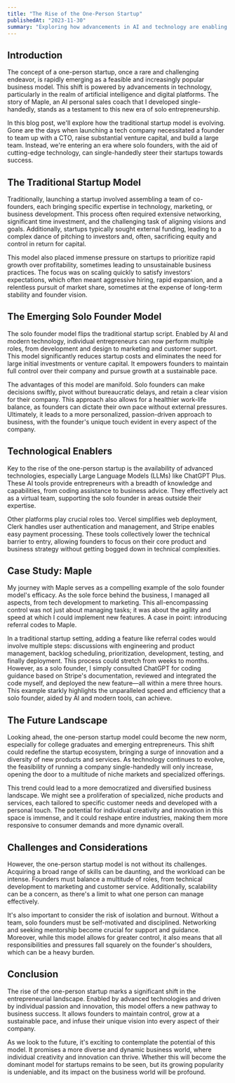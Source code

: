 ```yaml
---
title: "The Rise of the One-Person Startup"
publishedAt: "2023-11-30"
summary: "Exploring how advancements in AI and technology are enabling solo founders to efficiently manage multiple aspects of a startup, challenging the traditional model of team-based startups."
---
```


## Introduction

The concept of a one-person startup, once a rare and challenging endeavor, is rapidly emerging as a feasible and increasingly popular business model. This shift is powered by advancements in technology, particularly in the realm of artificial intelligence and digital platforms. The story of Maple, an AI personal sales coach that I developed single-handedly, stands as a testament to this new era of solo entrepreneurship.

In this blog post, we'll explore how the traditional startup model is evolving. Gone are the days when launching a tech company necessitated a founder to team up with a CTO, raise substantial venture capital, and build a large team. Instead, we're entering an era where solo founders, with the aid of cutting-edge technology, can single-handedly steer their startups towards success.

## The Traditional Startup Model

Traditionally, launching a startup involved assembling a team of co-founders, each bringing specific expertise in technology, marketing, or business development. This process often required extensive networking, significant time investment, and the challenging task of aligning visions and goals. Additionally, startups typically sought external funding, leading to a complex dance of pitching to investors and, often, sacrificing equity and control in return for capital.

This model also placed immense pressure on startups to prioritize rapid growth over profitability, sometimes leading to unsustainable business practices. The focus was on scaling quickly to satisfy investors' expectations, which often meant aggressive hiring, rapid expansion, and a relentless pursuit of market share, sometimes at the expense of long-term stability and founder vision.

## The Emerging Solo Founder Model

The solo founder model flips the traditional startup script. Enabled by AI and modern technology, individual entrepreneurs can now perform multiple roles, from development and design to marketing and customer support. This model significantly reduces startup costs and eliminates the need for large initial investments or venture capital. It empowers founders to maintain full control over their company and pursue growth at a sustainable pace.

The advantages of this model are manifold. Solo founders can make decisions swiftly, pivot without bureaucratic delays, and retain a clear vision for their company. This approach also allows for a healthier work-life balance, as founders can dictate their own pace without external pressures. Ultimately, it leads to a more personalized, passion-driven approach to business, with the founder's unique touch evident in every aspect of the company.

## Technological Enablers

Key to the rise of the one-person startup is the availability of advanced technologies, especially Large Language Models (LLMs) like ChatGPT Plus. These AI tools provide entrepreneurs with a breadth of knowledge and capabilities, from coding assistance to business advice. They effectively act as a virtual team, supporting the solo founder in areas outside their expertise.

Other platforms play crucial roles too. Vercel simplifies web deployment, Clerk handles user authentication and management, and Stripe enables easy payment processing. These tools collectively lower the technical barrier to entry, allowing founders to focus on their core product and business strategy without getting bogged down in technical complexities.

## Case Study: Maple

My journey with Maple serves as a compelling example of the solo founder model's efficacy. As the sole force behind the business, I managed all aspects, from tech development to marketing. This all-encompassing control was not just about managing tasks; it was about the agility and speed at which I could implement new features. A case in point: introducing referral codes to Maple.

In a traditional startup setting, adding a feature like referral codes would involve multiple steps: discussions with engineering and product management, backlog scheduling, prioritization, development, testing, and finally deployment. This process could stretch from weeks to months. However, as a solo founder, I simply consulted ChatGPT for coding guidance based on Stripe's documentation, reviewed and integrated the code myself, and deployed the new feature—all within a mere three hours. This example starkly highlights the unparalleled speed and efficiency that a solo founder, aided by AI and modern tools, can achieve.

## The Future Landscape

Looking ahead, the one-person startup model could become the new norm, especially for college graduates and emerging entrepreneurs. This shift could redefine the startup ecosystem, bringing a surge of innovation and a diversity of new products and services. As technology continues to evolve, the feasibility of running a company single-handedly will only increase, opening the door to a multitude of niche markets and specialized offerings.

This trend could lead to a more democratized and diversified business landscape. We might see a proliferation of specialized, niche products and services, each tailored to specific customer needs and developed with a personal touch. The potential for individual creativity and innovation in this space is immense, and it could reshape entire industries, making them more responsive to consumer demands and more dynamic overall.

## Challenges and Considerations

However, the one-person startup model is not without its challenges. Acquiring a broad range of skills can be daunting, and the workload can be intense. Founders must balance a multitude of roles, from technical development to marketing and customer service. Additionally, scalability can be a concern, as there's a limit to what one person can manage effectively.

It's also important to consider the risk of isolation and burnout. Without a team, solo founders must be self-motivated and disciplined. Networking and seeking mentorship become crucial for support and guidance. Moreover, while this model allows for greater control, it also means that all responsibilities and pressures fall squarely on the founder's shoulders, which can be a heavy burden.

## Conclusion

The rise of the one-person startup marks a significant shift in the entrepreneurial landscape. Enabled by advanced technologies and driven by individual passion and innovation, this model offers a new pathway to business success. It allows founders to maintain control, grow at a sustainable pace, and infuse their unique vision into every aspect of their company.

As we look to the future, it's exciting to contemplate the potential of this model. It promises a more diverse and dynamic business world, where individual creativity and innovation can thrive. Whether this will become the dominant model for startups remains to be seen, but its growing popularity is undeniable, and its impact on the business world will be profound.
